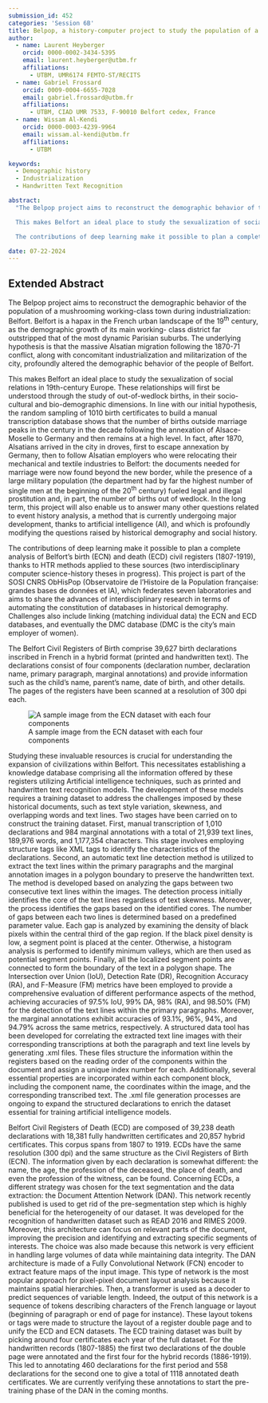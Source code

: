 ```yaml
---
submission_id: 452
categories: 'Session 6B'
title: Belpop, a history-computer project to study the population of a town during early industrialization
author:
  - name: Laurent Heyberger
    orcid: 0000-0002-3434-5395
    email: laurent.heyberger@utbm.fr
    affiliations:
      - UTBM, UMR6174 FEMTO-ST/RECITS
  - name: Gabriel Frossard
    orcid: 0009-0004-6655-7028
    email: gabriel.frossard@utbm.fr
    affiliations:
      - UTBM, CIAD UMR 7533, F-90010 Belfort cedex, France
  - name: Wissam Al-Kendi
    orcid: 0000-0003-4239-9964
    email: wissam.al-kendi@utbm.fr
    affiliations:
      - UTBM

keywords:
  - Demographic history
  - Industrialization
  - Handwritten Text Recognition

abstract: 
  "The Belpop project aims to reconstruct the demographic behavior of the population of a mushrooming working-class town during industrialization: Belfort. Belfort is a hapax in the French urban landscape of the 19^th^ century, as the demographic growth of its main working- class district far outstripped that of the most dynamic Parisian suburbs. The underlying hypothesis is that the massive Alsatian migration that followed the 1870-71 conflict, and the concomitant industrialization and militarization of the city, profoundly altered the demographic behavior of the people of Belfort.

  This makes Belfort an ideal place to study the sexualization of social relations in 19^th^-century Europe. These relationships will first be understood through the study of out-of-wedlock births, in their socio-cultural and bio-demographic dimensions. In the long term, this project will also enable to answer many other questions related to event history analysis, a method that is currently undergoing major development, thanks to artificial intelligence (AI), and which is profoundly modifying the questions raised by historical demography and social history.

  The contributions of deep learning make it possible to plan a complete analysis of Belfort's birth (ECN) and death (ECD) civil registers (1807-1919), thanks to HTR methods applied to these sources (two interdisciplinary computer science-history theses in progress). This project is part of the SOSI CNRS ObHisPop (Observatoire de l'Histoire de la Population française: grandes bases de données et IA), which federates seven laboratories and aims to share the advances of interdisciplinary research in terms of automating the constitution of databases in historical demography. Challenges also include linking (matching individual data) the ECN and ECD databases, and eventually the DMC database (DMC is the city's main employer of women)."

date: 07-22-2024
---
```


## Extended Abstract

The Belpop project aims to reconstruct the demographic behavior of the population of a mushrooming working-class town during industrialization: Belfort. Belfort is a hapax in the French urban landscape of the 19^th^ century, as the demographic growth of its main working- class district far outstripped that of the most dynamic Parisian suburbs. The underlying hypothesis is that the massive Alsatian migration following the 1870-71 conflict, along with concomitant industrialization and militarization of the city, profoundly altered the demographic behavior of the people of Belfort.

 This makes Belfort an ideal place to study the sexualization of social relations in 19th-century Europe. These relationships will first be understood through the study of out-of-wedlock births, in their socio-cultural and bio-demographic dimensions. In line with our initial hypothesis, the random sampling of 1010 birth certificates to build a manual transcription database shows that the number of births outside marriage peaks in the century in the decade following the annexation of Alsace-Moselle to Germany and then remains at a high level. In fact, after 1870, Alsatians arrived in the city in droves, first to escape annexation by Germany, then to follow Alsatian employers who were relocating their mechanical and textile industries to Belfort: the documents needed for marriage were now found beyond the new border, while the presence of a large military population (the department had by far the highest number of single men at the beginning of the 20^th^ century) fueled legal and illegal prostitution and, in part, the number of births out of wedlock. In the long term, this project will also enable us to answer many other questions related to event history analysis, a method that is currently undergoing major development, thanks to artificial intelligence (AI), and which is profoundly modifying the questions raised by historical demography and social history.

 The contributions of deep learning make it possible to plan a complete analysis of Belfort's birth (ECN) and death (ECD) civil registers (1807-1919), thanks to HTR methods applied to these sources (two interdisciplinary computer science-history theses in progress). This project is part of the SOSI CNRS ObHisPop (Observatoire de l'Histoire de la Population française: grandes bases de données et IA), which federates seven laboratories and aims to share the advances of interdisciplinary research in terms of automating the constitution of databases in historical demography. Challenges also include linking (matching individual data) the ECN and ECD databases, and eventually the DMC database (DMC is the city's main employer of women).

The Belfort Civil Registers of Birth comprise 39,627 birth declarations inscribed in French in a hybrid format (printed and handwritten text). The declarations consist of four components (declaration number, declaration name, primary paragraph, marginal annotations) and provide information such as the child's name, parent's name, date of birth, and other details. The pages of the registers have been scanned at a resolution of 300 dpi each.

![A sample image from the ECN dataset with each four components](images/sample%20from%20dataset.png)

Studying these invaluable resources is crucial for understanding the expansion of civilizations within Belfort. This necessitates establishing a knowledge database comprising all the information offered by these registers utilizing Artificial intelligence techniques, such as printed and handwritten text recognition models.
The development of these models requires a training dataset to address the challenges imposed by these historical documents, such as text style variation, skewness, and overlapping words and text lines. 
Two stages have been carried on to construct the training dataset. First, manual transcription of 1,010 declarations and 984 marginal annotations with a total of 21,939 text lines, 189,976 words, and 1,177,354 characters. This stage involves employing structure tags like XML tags to identify the characteristics of the declarations. 
Second, an automatic text line detection method is utilized to extract the text lines within the primary paragraphs and the marginal annotation images in a polygon boundary to preserve the handwritten text. The method is developed based on analyzing the gaps between two consecutive text lines within the images. The detection process initially identifies the core of the text lines regardless of text skewness. Moreover, the process identifies the gaps based on the identified cores. The number of gaps between each two lines is determined based on a predefined parameter value. Each gap is analyzed by examining the density of black pixels within the central third of the gap region. If the black pixel density is low, a segment point is placed at the center. Otherwise, a histogram analysis is performed to identify minimum valleys, which are then used as potential segment points. Finally, all the localized segment points are connected to form the boundary of the text in a polygon shape. 
The Intersection over Union (IoU), Detection Rate (DR), Recognition Accuracy (RA), and F-Measure (FM) metrics have been employed to provide a comprehensive evaluation of different performance aspects of the method, achieving accuracies of 97.5% IoU, 99% DA, 98% (RA), and 98.50% (FM) for the detection of the text lines within the primary paragraphs. Moreover, the marginal annotations exhibit accuracies of 93.1%, 96%, 94%, and 94.79% across the same metrics, respectively.
A structured data tool has been developed for correlating the extracted text line images with their corresponding transcriptions at both the paragraph and text line levels by generating .xml files. These files structure the information within the registers based on the reading order of the components within the document and assign a unique index number for each. Additionally, several essential properties are incorporated within each component block, including the component name, the coordinates within the image, and the corresponding transcribed text. The .xml file generation processes are ongoing to expand the structured declarations to enrich the dataset essential for training artificial intelligence models.

Belfort Civil Registers of Death (ECD) are composed of 39,238 death declarations with 18,381 fully handwritten certificates and 20,857 hybrid certificates. This corpus spans from 1807 to 1919. ECDs have the same resolution (300 dpi) and the same structure as the Civil Registers of Birth (ECN). The information given by each declaration is somewhat different: the name, the age, the profession of the deceased, the place of death, and even the profession of the witness, can be found.
Concerning ECDs, a different strategy was chosen for the text segmentation and the data extraction: the Document Attention Network (DAN). This network recently published is used to get rid of the pre-segmentation step which is highly beneficial for the heterogeneity of our dataset. It was developed for the recognition of handwritten dataset such as READ 2016 and RIMES 2009. Moreover, this architecture can focus on relevant parts of the document, improving the precision and identifying and extracting specific segments of interests. The choice was also made because this network is very efficient in handling large volumes of data while maintaining data integrity.
The DAN architecture is made of a Fully Convolutional Network (FCN) encoder to extract feature maps of the input image. This type of network is the most popular approach for pixel-pixel document layout analysis because it maintains spatial hierarchies. Then, a transformer is used as a decoder to predict sequences of variable length. Indeed, the output of this network is a sequence of tokens describing characters of the French language or layout (beginning of paragraph or end of page for instance). These layout tokens or tags were made to structure the layout of a register double page and to unify the ECD and ECN datasets. The ECD training dataset was built by picking around four certificates each year of the full dataset. For the handwritten records (1807-1885) the first two declarations of the double page were annotated and the first four for the hybrid records (1886-1919). This led to annotating 460 declarations for the first period and 558 declarations for the second one to give a total of 1118 annotated death certificates. We are currently verifying these annotations to start the pre-training phase of the DAN in the coming months.